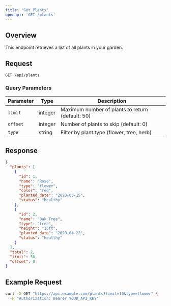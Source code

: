 ```yaml
---
title: 'Get Plants'
openapi: 'GET /plants'
---
```


## Overview

This endpoint retrieves a list of all plants in your garden.

## Request

```http
GET /api/plants
```

### Query Parameters

| Parameter | Type | Description |
|-----------|------|-------------|
| `limit` | integer | Maximum number of plants to return (default: 50) |
| `offset` | integer | Number of plants to skip (default: 0) |
| `type` | string | Filter by plant type (flower, tree, herb) |

## Response

```json
{
  "plants": [
    {
      "id": 1,
      "name": "Rose",
      "type": "flower",
      "color": "red",
      "planted_date": "2023-03-15",
      "status": "healthy"
    },
    {
      "id": 2,
      "name": "Oak Tree",
      "type": "tree",
      "height": "15ft",
      "planted_date": "2020-04-22",
      "status": "healthy"
    }
  ],
  "total": 2,
  "limit": 50,
  "offset": 0
}
```

## Example Request

```bash
curl -X GET "https://api.example.com/plants?limit=10&type=flower" \
  -H "Authorization: Bearer YOUR_API_KEY"
``` 